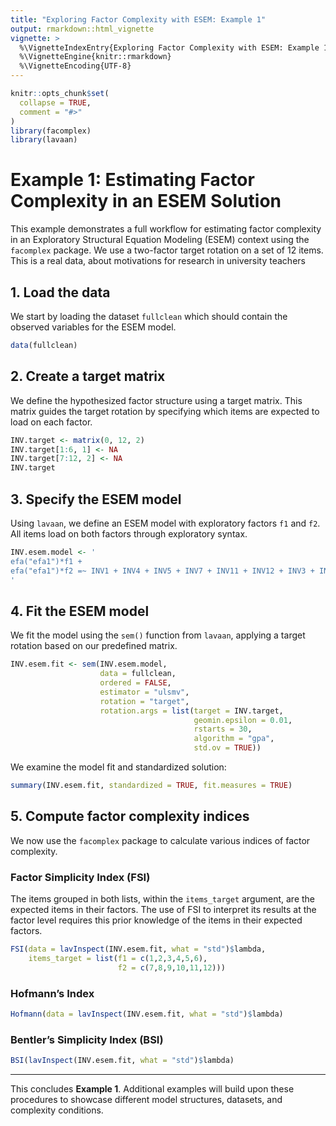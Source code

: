 ```yaml
---
title: "Exploring Factor Complexity with ESEM: Example 1"
output: rmarkdown::html_vignette
vignette: >
  %\VignetteIndexEntry{Exploring Factor Complexity with ESEM: Example 1}
  %\VignetteEngine{knitr::rmarkdown}
  %\VignetteEncoding{UTF-8}
---
```


```r
knitr::opts_chunk$set(
  collapse = TRUE,
  comment = "#>"
)
library(facomplex)
library(lavaan)
```

# Example 1: Estimating Factor Complexity in an ESEM Solution

This example demonstrates a full workflow for estimating factor complexity in an Exploratory Structural Equation Modeling (ESEM) context using the `facomplex` package. We use a two-factor target rotation on a set of 12 items. This is a real data, about motivations for research in university teachers

## 1. Load the data

We start by loading the dataset `fullclean` which should contain the observed variables for the ESEM model.

```r
data(fullclean)
```

## 2. Create a target matrix

We define the hypothesized factor structure using a target matrix. This matrix guides the target rotation by specifying which items are expected to load on each factor.

```r
INV.target <- matrix(0, 12, 2)
INV.target[1:6, 1] <- NA
INV.target[7:12, 2] <- NA
INV.target
```

## 3. Specify the ESEM model

Using `lavaan`, we define an ESEM model with exploratory factors `f1` and `f2`. All items load on both factors through exploratory syntax.

```r
INV.esem.model <- '
efa("efa1")*f1 + 
efa("efa1")*f2 =~ INV1 + INV4 + INV5 + INV7 + INV11 + INV12 + INV3 + INV6 + INV8 + INV9 + INV13 + INV14
'
```

## 4. Fit the ESEM model

We fit the model using the `sem()` function from `lavaan`, applying a target rotation based on our predefined matrix.

```r
INV.esem.fit <- sem(INV.esem.model,
                    data = fullclean,
                    ordered = FALSE,
                    estimator = "ulsmv",
                    rotation = "target",
                    rotation.args = list(target = INV.target,
                                         geomin.epsilon = 0.01, 
                                         rstarts = 30,
                                         algorithm = "gpa",
                                         std.ov = TRUE))
```

We examine the model fit and standardized solution:

```r
summary(INV.esem.fit, standardized = TRUE, fit.measures = TRUE)
```

## 5. Compute factor complexity indices

We now use the `facomplex` package to calculate various indices of factor complexity.

### Factor Simplicity Index (FSI)
The items grouped in both lists, within the `items_target` argument, are the expected items in their factors. The use of FSI to interpret its results at the factor level requires this prior knowledge of the items in their expected factors.
```r
FSI(data = lavInspect(INV.esem.fit, what = "std")$lambda,
    items_target = list(f1 = c(1,2,3,4,5,6), 
                        f2 = c(7,8,9,10,11,12)))
```

### Hofmann’s Index

```r
Hofmann(data = lavInspect(INV.esem.fit, what = "std")$lambda)
```

### Bentler’s Simplicity Index (BSI)

```r
BSI(lavInspect(INV.esem.fit, what = "std")$lambda)
```

------------------------------------------------------------------------

This concludes **Example 1**. Additional examples will build upon these procedures to showcase different model structures, datasets, and complexity conditions.
